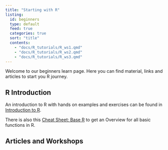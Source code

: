 ```yaml
---
title: "Starting with R"
listing:
  id: beginners
  type: default
  feed: true
  categories: true
  sort: "title"
  contents:
    - "docs/R_tutorials/R_ws1.qmd"
    - "docs/R_tutorials/R_ws2.qmd"
    - "docs/R_tutorials/R_ws3.qmd"
---
```


Welcome to our beginners learn page. Here you can find material, links and articles to start you R journey.

## R Introduction

An introduction to R with hands on examples and exercises can be found in [Introduction to R](https://nickhaf.github.io/r_tutorial/).

There is also this [Cheat Sheet: Base R](https://iqss.github.io/dss-workshops/R/Rintro/base-r-cheat-sheet.pdf) to get an Overview for all basic functions in R.

## Articles and Workshops

::: {beginners}
:::
